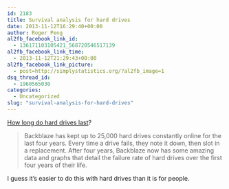 ```yaml
---
id: 2183
title: Survival analysis for hard drives
date: 2013-11-12T16:29:40+00:00
author: Roger Peng
al2fb_facebook_link_id:
  - 136171103105421_568720546517139
al2fb_facebook_link_time:
  - 2013-11-12T21:29:43+00:00
al2fb_facebook_link_picture:
  - post=http://simplystatistics.org/?al2fb_image=1
dsq_thread_id:
  - 1960565030
categories:
  - Uncategorized
slug: "survival-analysis-for-hard-drives"
---
```

[How long do hard drives last](http://www.extremetech.com/computing/170748-how-long-do-hard-drives-actually-live-for)?

> Backblaze has kept up to 25,000 hard drives constantly online for the last four years. Every time a drive fails, they note it down, then slot in a replacement. After four years, Backblaze now has some amazing data and graphs that detail the failure rate of hard drives over the first four years of their life.

I guess it's easier to do this with hard drives than it is for people.
